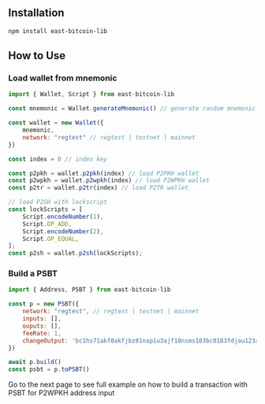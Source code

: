 ## Installation
```bash copy
npm install east-bitcoin-lib
```

## How to Use

### Load wallet from mnemonic
```js copy
import { Wallet, Script } from east-bitcoin-lib

const mnemonic = Wallet.generateMnemonic() // generate random mnemonic

const wallet = new Wallet({
    mnemonic,
    network: "regtest" // regtest | testnet | mainnet
})

const index = 0 // index key

const p2pkh = wallet.p2pkh(index) // load P2PKH wallet 
const p2wpkh = wallet.p2wpkh(index) // load P2WPKH wallet 
const p2tr = wallet.p2tr(index) // load P2TR wallet 

// load P2SH with lockscript
const lockScripts = [
    Script.encodeNumber(1),
    Script.OP_ADD,
    Script.encodeNumber(2),
    Script.OP_EQUAL,
];
const p2sh = wallet.p2sh(lockScripts);
```



### Build a PSBT 
```js copy
import { Address, PSBT } from east-bitcoin-lib

const p = new PSBT({
    network: "regtest", // regtest | testnet | mainnet
    inputs: [],
    ouputs: [],
    feeRate: 1,
    changeOutput: 'bc1hs71akf0akfjbz81nap1u3ajf18nsms183bc0183fdjau123ahdfy13'
})

await p.build()
const psbt = p.toPSBT()
```

Go to the next page to see full example on how to build a transaction with PSBT for P2WPKH address input